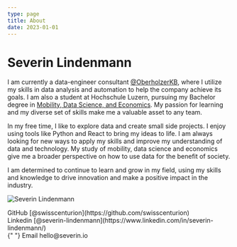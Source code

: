 ```yaml
---
type: page
title: About
date: 2023-01-01
---
```


# Severin Lindenmann


I am currently a data-engineer consultant [@OberholzerKB](https://oberholzerkb.ch), where I utilize my skills in data analysis and automation to help the company achieve its goals.
I am also a student at Hochschule Luzern, pursuing my Bachelor degree in [Mobility, Data Science, and Economics](https://www.hslu.ch/de-ch/wirtschaft/studium/bachelor/mobility). My passion for learning and my diverse set of skills make me a valuable asset to any team.

In my free time, I like to explore data and create small side projects. I enjoy using tools like Python and React to bring my ideas to life. I am always looking for new ways to apply my skills and improve my understanding of data and technology. My study of mobility, data science and economics give me a broader perspective on how to use data for the benefit of society.

I am determined to continue to learn and grow in my field, using my skills and knowledge to drive innovation and make a positive impact in the industry.

<Image
  src="https://s3.severin.io/blog/images/me2022.webp"
  alt="Severin Lindenmann"
  width={900}
  height={600}
  priority
  className="next-image"
/>

<div>
  GitHub [@swisscenturion](https://github.com/swisscenturion) <br /> Linkedin
  [@severin-lindenmann](https://www.linkedin.com/in/severin-lindenmann/) <br />{" "}
  Email hello@severin.io
</div>
